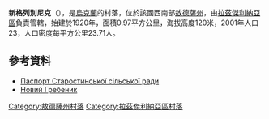 {{expand|time=2016-09-03T01:16:29+00:00}}
{{coord|46|55|13|N|30|5|4|E|scale:30000|display=title}}

'''新格列別尼克'''（{{lang-uk|Новий Гребеник}}），是[[烏克蘭|烏克蘭]]的村落，位於該國西南部[[敖德薩州|敖德薩州]]，由[[拉茲傑利納亞區|拉茲傑利納亞區]]負責管轄，始建於1920年，面積0.97平方公里，海拔高度120米，2001年人口23，人口密度每平方公里23.71人。

==參考資料==
*[http://rozdilna-rda.odessa.gov.ua/files/rozdilna-rda/files/PASPORT/starostino.pdf Паспорт Старостинської сільської ради]
*[http://w1.c1.rada.gov.ua/pls/z7502/A005?rf7571=23086 Новий Гребеник]{{dead link|date=2017年12月 |bot=InternetArchiveBot |fix-attempted=yes }}

{{DEFAULTSORT:Новий Гребеник}}
[[Category:敖德薩州村落|Category:敖德薩州村落]]
[[Category:拉茲傑利納亞區村落|Category:拉茲傑利納亞區村落]]


{{Odessa-geo-stub}}